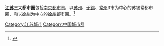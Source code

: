 '''[[江苏|江苏]]三大都市圈'''包括[[南京都市圈|南京都市圈]]，以[[苏州|苏州]]、[[无锡|无锡]]、[[常州|常州]]3市为中心的苏锡常都市圈，和以[[徐州|徐州]]为中心的[[徐州|徐州]]都市圈。<ref>{{cite web|url=http://www.people.com.cn/GB/paper40/8257/778360.html|title=江苏启动三大都市圈建设|publisher=人民日报|date=2003-01-16|accessdate=2015-12-24|archive-date=2016-03-04|archive-url=https://web.archive.org/web/20160304103627/http://www.people.com.cn/GB/paper40/8257/778360.html|dead-url=no}}</ref>

{{jiangsu-stub}}

[[Category:江苏城市|Category:江苏城市]]
[[Category:中国城市群|Category:中国城市群]]